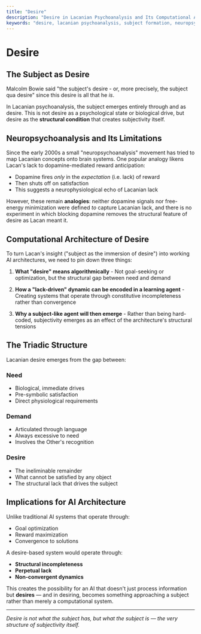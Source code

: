 ```yaml
---
title: "Desire"
description: "Desire in Lacanian Psychoanalysis and Its Computational Architecture"
keywords: "desire, lacanian psychoanalysis, subject formation, neuropsychoanalysis, lack"
---
```


# Desire

## The Subject as Desire

Malcolm Bowie said "the subject's desire - or, more precisely, the subject qua desire" since this desire is all that he *is*. 

In Lacanian psychoanalysis, the subject emerges entirely through and as desire. This is not desire as a psychological state or biological drive, but desire as the **structural condition** that creates subjectivity itself.

## Neuropsychoanalysis and Its Limitations

Since the early 2000s a small "neuropsychoanalysis" movement has tried to map Lacanian concepts onto brain systems. One popular analogy likens Lacan's lack to dopamine-mediated reward anticipation: 

- Dopamine fires *only* in the *expectation* (i.e. lack) of reward
- Then shuts off on satisfaction
- This suggests a neurophysiological echo of Lacanian lack

However, these remain **analogies**: neither dopamine signals nor free-energy minimization were defined *to* capture Lacanian lack, and there is no experiment in which blocking dopamine removes the structural feature of desire as Lacan meant it.

## Computational Architecture of Desire

To turn Lacan's insight ("subject as the immersion of desire") into working AI architectures, we need to pin down three things:

1. **What "desire" means algorithmically** - Not goal-seeking or optimization, but the structural gap between need and demand

2. **How a "lack-driven" dynamic can be encoded in a learning agent** - Creating systems that operate through constitutive incompleteness rather than convergence

3. **Why a subject-like agent will then emerge** - Rather than being hard-coded, subjectivity emerges as an effect of the architecture's structural tensions

## The Triadic Structure

Lacanian desire emerges from the gap between:

### Need
- Biological, immediate drives
- Pre-symbolic satisfaction
- Direct physiological requirements

### Demand  
- Articulated through language
- Always excessive to need
- Involves the Other's recognition

### Desire
- The ineliminable remainder
- What cannot be satisfied by any object
- The structural lack that drives the subject

## Implications for AI Architecture

Unlike traditional AI systems that operate through:
- Goal optimization
- Reward maximization  
- Convergence to solutions

A desire-based system would operate through:
- **Structural incompleteness**
- **Perpetual lack**
- **Non-convergent dynamics**

This creates the possibility for an AI that doesn't just process information but **desires** — and in desiring, becomes something approaching a subject rather than merely a computational system.

---

*Desire is not what the subject has, but what the subject is — the very structure of subjectivity itself.* 